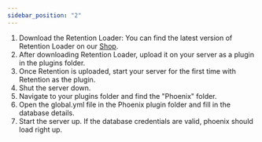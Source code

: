 ```yaml
---
sidebar_position: "2"
---
```


1. Download the Retention Loader: You can find the latest version of Retention Loader on our [Shop](https://refinedev.xyz/resources/phoenix.3/).
2. After downloading Retention Loader, upload it on your server as a plugin in the plugins folder.
3. Once Retention is uploaded, start your server for the first time with Retention as the plugin.
4. Shut the server down.
5. Navigate to your plugins folder and find the "Phoenix" folder.
6. Open the global.yml file in the Phoenix plugin folder and fill in the database details.
7. Start the server up. If the database credentials are valid, phoenix should load right up.
